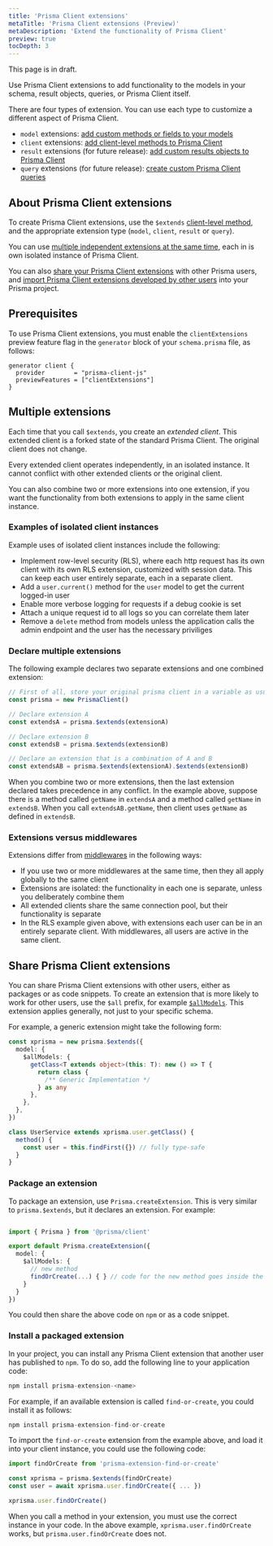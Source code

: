 ```yaml
---
title: 'Prisma Client extensions'
metaTitle: 'Prisma Client extensions (Preview)'
metaDescription: 'Extend the functionality of Prisma Client'
preview: true
tocDepth: 3
---
```


<TopBlock>

<Admonition type="warning">

This page is in draft.

</Admonition>

Use Prisma Client extensions to add functionality to the models in your schema, result objects, queries, or Prisma Client itself.

There are four types of extension. You can use each type to customize a different aspect of Prisma Client.

- `model` extensions: [add custom methods or fields to your models](/concepts/components/prisma-client/client-extensions/client-extensions-model)
- `client` extensions: [add client-level methods to Prisma Client](/concepts/components/prisma-client/client-extensions/client-extensions-client)
- `result` extensions (for future release): [add custom results objects to Prisma Client](/concepts/components/prisma-client/client-extensions/client-extensions-result)
- `query` extensions (for future release): [create custom Prisma Client queries](/concepts/components/prisma-client/client-extensions/client-extensions-query)

</TopBlock>

## About Prisma Client extensions

To create Prisma Client extensions, use the `$extends` [client-level method](/reference/api-reference/prisma-client-reference#client-methods), and the appropriate extension type (`model`, `client`, `result` or `query`).

You can use [multiple independent extensions at the same time](#multiple-extensions), each in is own isolated instance of Prisma Client.

You can also [share your Prisma Client extensions](#share-extensions) with other Prisma users, and [import Prisma Client extensions developed by other users](#install-a-packaged-extension) into your Prisma project.

## Prerequisites

To use Prisma Client extensions, you must enable the `clientExtensions` preview feature flag in the `generator` block of your `schema.prisma` file, as follows:

```prisma
generator client {
  provider        = "prisma-client-js"
  previewFeatures = ["clientExtensions"]
}
```

## Multiple extensions

Each time that you call `$extends`, you create an _extended client_. This extended client is a forked state of the standard Prisma Client. The original client does not change.

Every extended client operates independently, in an isolated instance. It cannot conflict with other extended clients or the original client.

You can also combine two or more extensions into one extension, if you want the functionality from both extensions to apply in the same client instance.

### Examples of isolated client instances

Example uses of isolated client instances include the following:

- Implement row-level security (RLS), where each http request has its own client with its own RLS extension, customized with session data. This can keep each user entirely separate, each in a separate client.
- Add a `user.current()` method for the `user` model to get the current logged-in user
- Enable more verbose logging for requests if a debug cookie is set
- Attach a unique request id to all logs so you can correlate them later
- Remove a `delete` method from models unless the application calls the admin endpoint and the user has the necessary priviliges

### Declare multiple extensions

The following example declares two separate extensions and one combined extension:

```ts
// First of all, store your original prisma client in a variable as usual
const prisma = new PrismaClient()

// Declare extension A
const extendsA = prisma.$extends(extensionA)

// Declare extension B
const extendsB = prisma.$extends(extensionB)

// Declare an extension that is a combination of A and B
const extendsAB = prisma.$extends(extensionA).$extends(extensionB)
```

When you combine two or more extensions, then the last extension declared takes precedence in any conflict. In the example above, suppose there is a method called `getName` in `extendsA` and a method called `getName` in `extendsB`. When you call `extendsAB.getName`, then client uses `getName` as defined in `extendsB`.

### Extensions versus middlewares

Extensions differ from [middlewares](/concepts/components/prisma-client/middleware#performance-and-appropriate-use-cases) in the following ways:

- If you use two or more middlewares at the same time, then they all apply globally to the same client
- Extensions are isolated: the functionality in each one is separate, unless you deliberately combine them
- All extended clients share the same connection pool, but their functionality is separate
- In the RLS example given above, with extensions each user can be in an entirely separate client. With middlewares, all users are active in the same client.

## Share Prisma Client extensions

You can share Prisma Client extensions with other users, either as packages or as code snippets. To create an extension that is more likely to work for other users, use the `$all` prefix, for example [`$allModels`](/concepts/components/prisma-client/client-extensions/client-extensions-model#add-a-custom-method-to-all-models-in-your-schema). This extension applies generally, not just to your specific schema.

For example, a generic extension might take the following form:

```ts
const xprisma = new prisma.$extends({
  model: {
    $allModels: {
      getClass<T extends object>(this: T): new () => T {
        return class {
          /** Generic Implementation */
        } as any
      },
    },
  },
})

class UserService extends xprisma.user.getClass() {
  method() {
    const user = this.findFirst({}) // fully type-safe
  }
}
```

### Package an extension

To package an extension, use `Prisma.createExtension`. This is very similar to `prisma.$extends`, but it declares an extension.
For example:

```ts

import { Prisma } from '@prisma/client'

export default Prisma.createExtension({
  model: {
    $allModels: {
      // new method
      findOrCreate(...) { } // code for the new method goes inside the brackets
    }
  }
})
```

You could then share the above code on `npm` or as a code snippet.

### Install a packaged extension

In your project, you can install any Prisma Client extension that another user has published to `npm`. To do so, add the following line to your application code:

```ts
npm install prisma-extension-<name>
```

For example, if an available extension is called `find-or-create`, you could install it as follows:

```ts
npm install prisma-extension-find-or-create
```

To import the `find-or-create` extension from the example above, and load it into your client instance, you could use the following code:

```ts
import findOrCreate from 'prisma-extension-find-or-create'

const xprisma = prisma.$extends(findOrCreate)
const user = await xprisma.user.findOrCreate({ ... })

xprisma.user.findOrCreate()
```

<Admonition type = "info">

When you call a method in your extension, you must use the correct instance in your code. In the above example, `xprisma.user.findOrCreate` works, but `prisma.user.findOrCreate` does not.

</Admonition>
